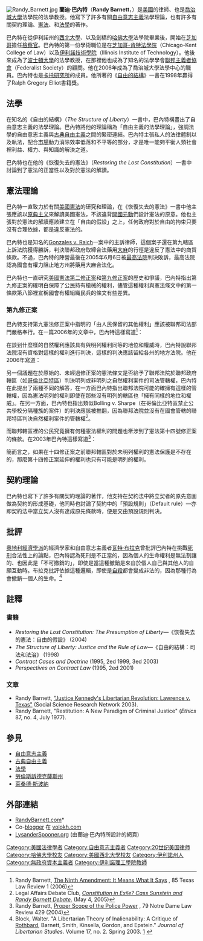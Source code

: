 [[File:Randy_Barnett.jpg|thumb]]{{Libertarianism}}
'''蘭迪·巴內特'''（'''Randy Barnett'''，{{bd|1952年|2月5日|}}）是[[美國|美國]]的律師、也是[[喬治城大學|喬治城大學]]法學院的法學教授。他寫下了許多有關[[自由意志主義|自由意志主義]]法學理論，也有許多有關契約理論、[[美國憲法|憲法]]、和[[法學|法學]]的著作。

巴內特在從伊利諾州的[[西北大学_(伊利诺伊州)|西北大學]]、以及劍橋的[[哈佛大學|哈佛大學]]法學院畢業後，開始在[[芝加哥|芝加哥]]擔任[[檢察官|檢察官]]。巴內特的第一份學術職位是在[[芝加哥-肯特法學院|芝加哥-肯特法學院]]（Chicago-Kent College of Law）以及[[伊利諾技術學院|伊利諾技術學院]]（Illinois Institute of Technology）。他後來成為了[[波士頓大學|波士頓大學]]的法學教授，在那裡他也成為了知名的法學學會[[聯邦主義者協會|聯邦主義者協會]]（Federalist Society）的顧問。他在2006年成為了喬治城大學法學中心的職員。巴內特也是[[卡托研究所|卡托研究所]]的成員。他所著的《[[自由的結構|自由的結構]]》一書在1998年贏得了Ralph Gregory Elliot書籍獎。

== 法學 ==
在知名的《自由的結構》（''The Structure of Liberty''）一書中，巴內特構畫出了自由意志主義的法學理論。巴內特將他的理論稱為「自由主義的法學理論」，強調法學的自由意志主義與[[古典自由主義|古典自由主義]]之間的緊密連結。巴內特主張私人的法律體制以及執法，配合[[市場|市場]]動力消除效率低落和不平等的部分，才是唯一能夠平衡人類社會裡利益、權力、與知識的解決之道。

巴內特也在他的《恢復失去的憲法》（''Restoring the Lost Constitution''）一書中討論到了憲法的正當性以及對於憲法的解讀。

== 憲法理論 ==
巴內特一直致力於有關[[美國憲法|美國憲法]]的研究和理論，在《恢復失去的憲法》一書中他主張應該以[[原典主义|原典主义]]來解讀美國憲法，不該違背[[美國開國元勳|開國元勳]]們設計憲法的原意。他也主張對於憲法的解讀應該建立在「自由的假設」之上，任何政府對於自由的拘束只要沒有合理依據，都是違反憲法的。

巴內特也是知名的[[Gonzales_v._Raich|Gonzales v. Raich]]一案中的主訴律師，這個案子還在第九轄區上訴法院獲得勝訴，判決聯邦政府取締合法藥用[[大麻|大麻]]的行徑是違反了憲法中的商貿條款。不過，巴內特的陣營最後在2005年6月6日被[[美國最高法院|最高法院]]判決敗訴，最高法院認為國會有權力阻止地方州將藥用大麻合法化。

巴內特也一直研究[[美國憲法第二修正案|美國憲法第二修正案]]和[[美國憲法第九修正案|第九修正案]]的歷史和爭議，巴內特指出第九修正案的確明白保障了公民持有槍械的權利，儘管這種權利與憲法條文中的第一條款第八節裡宣稱國會有權組織民兵的條文有些差異。

=== 第九修正案 ===
巴內特支持第九憲法修正案中指明的「由人民保留的其他權利」應該被聯邦司法部門嚴格奉行。在一篇2006年的文章中，巴內特這樣寫道<ref>Randy Barnett, [http://papers.ssrn.com/sol3/papers.cfm?abstract_id=789384 The Ninth Amendment: It Means What It Says] {{Wayback|url=http://papers.ssrn.com/sol3/papers.cfm?abstract_id=789384 |date=20210421043641 }}, 85 Texas Law Review 1 (2006)</ref>：

{{cquote 2|第九修正案的目標是為了保障所有[舉出的和未舉出的]個人的自然權利應該與其他明列出的權利擁有同樣的地位和權威，這個修正案的存在禁止了那些以寬鬆態度解釋條文而授權的聯邦政府權力。}}

在談到什麼樣的自然權利應該具有與明列權利同等的地位和權威時，巴內特說聯邦法院沒有資格對這樣的權利進行判決，這樣的判決應該留給各州的地方法院。他在2006年寫道：

{{cquote 2|事實上要直到[[美國憲法第十四修正案|第十四修正案]]通過之後…為了保護人們免受州政府的侵害，聯邦政府才開始有權判決任何對於明列或非明列之自然權利的案件。}}

另一個議題在於原始的、未經過修正案的憲法條文是否給予了聯邦法院於聯邦政府轄區（如[[哥倫比亞特區|哥倫比亞特區]]）判決明列或非明列之自然權利案件的司法管轄權，巴內特在此提出了兩種不同的解答，在一方面巴內特指出聯邦法院可能的確擁有這樣的管轄權，因為憲法明列的權利即使在那些沒有明列的轄區也「擁有同樣的地位和權威」。在另一方面，巴內特也指出類似Bolling v. Sharpe（在哥倫比亞特區禁止公共學校分隔種族的案件）的判決應該被推翻，因為聯邦法院並沒有在國會管轄的聯邦特區判決自然權利案件的管轄權<ref>Legal Affairs Debate Club, [http://legalaffairs.org/webexclusive/debateclub_cie0505.msp#Wednesday ''Constitution in Exile? Cass Sunstein and Randy Barnett Debate.''] {{Wayback|url=http://legalaffairs.org/webexclusive/debateclub_cie0505.msp#Wednesday |date=20210303053853 }} (May 4, 2005)</ref>。

而聯邦轄區裡的公民究竟擁有何種憲法權利的問題也牽涉到了憲法第十四號修正案的條款。在2003年巴內特這樣寫道<ref>Randy Barnett, [http://papers.ssrn.com/sol3/papers.cfm?abstract_id=437201 Proper Scope of the Police Power] {{Wayback|url=http://papers.ssrn.com/sol3/papers.cfm?abstract_id=437201 |date=20190403171607 }},  79 Notre Dame Law Review 429 (2004)</ref>：

{{cquote 2|第十四修正案把對於前八條修正案的明列權利保護延伸到對抗州政府的侵犯，同時也延伸了聯邦政府對於之前已存在的未明列權利的保護，亦即那些「由人民保留的其他權利」。}}

簡而言之，如果在十四修正案之前聯邦轄區對於未明列權利的憲法保護是不存在的，那麼第十四修正案延伸的權利也只有可能是明列的權利。

== 契約理論 ==
巴內特也寫下了許多有關契約理論的著作，他支持在契約法中將立契者的原先意圖做為契約的形成基礎，他同時也討論了契約中的「預設規則」（Default rule）—亦即契約法中當立契人沒有達成原先條款時，便是交由預設規則判決。

== 批評 ==
[[奧地利經濟學派|奧地利經濟學派]]的經濟學家和自由意志主義者[[瓦特·布拉克|瓦特·布拉克]]曾批評巴內特在挑戰[[死刑|死刑]]合法性上的論點，巴內特認為死刑是不正當的，因為個人的生命權利是無法割讓的、也因此是「不可撤銷的」，即使是當這種撤銷是來自於個人自己與其他人的自願互動時。布拉克批評依據這種邏輯，即使是[[自殺|自殺]]都會變成非法的，因為那種行為會撤銷一個人的生命。<ref>Block, Walter. "A Libertarian Theory of Inalienability: A Critique of [[穆瑞·羅斯巴德|Rothbard]], Barnett, Smith, Kinsella, Gordon, and Epstein." ''Journal of Libertarian Studies''. Volume 17, no. 2. Spring 2003. [http://www.mises.org/journals/jls/17_2/17_2_3.pdf] {{Wayback|url=http://www.mises.org/journals/jls/17_2/17_2_3.pdf |date=20140702052835 }}</ref>

== 註釋 ==
<references />

=== 書籍 ===
* ''Restoring the Lost Constitution: The Presumption of Liberty''—《恢復失去的憲法：自由的假設》 (2004)
* ''The Structure of Liberty: Justice and the Rule of Law''—《自由的結構：司法和法治》 (1998)
* ''Contract Cases and Doctrine'' (1995, 2ed 1999, 3ed 2003)
* ''Perspectives on Contract Law'' (1995, 2ed 2001)

=== 文章 ===
* Randy Barnett, [http://papers.ssrn.com/sol3/papers.cfm?abstract_id=422564 "Justice Kennedy's Libertarian Revolution: Lawrence v. Texas"] {{Wayback|url=http://papers.ssrn.com/sol3/papers.cfm?abstract_id=422564 |date=20190403171641 }} (Social Science Research Network 2003).
* Randy Barnett, "Restitution: A New Paradigm of Criminal Justice" (''Ethics'' 87, no. 4, July 1977).

== 參見 ==
* [[自由意志主義|自由意志主義]]
* [[古典自由主義|古典自由主義]]
* [[法學|法學]]
* [[勞倫斯訴德克薩斯州|勞倫斯訴德克薩斯州]]
* [[萊桑德·斯波納|萊桑德·斯波納]]

== 外部連結 ==
* [http://randybarnett.com RandyBarnett.com]* {{Wayback|url=http://randybarnett.com/ |date=20030623232712 }}
* Co-[[blog|blog]]ger 在 [http://volokh.com volokh.com]{{Wayback|url=http://volokh.com/ |date=20200304032743 }}
* [http://lysanderspooner.org/ LysanderSpooner.org] {{Wayback|url=http://lysanderspooner.org/ |date=20210507150406 }} (由蘭迪·巴內特所設計的網頁)

{{Authority control}}
{{DEFAULTSORT:Barnett, Randy}}
[[Category:美國法律學者|Category:美國法律學者]]
[[Category:自由意志主義者|Category:自由意志主義者]]
[[Category:20世纪美国律师|Category:20世纪美国律师]]
[[Category:哈佛大學校友|Category:哈佛大學校友]]
[[Category:美國西北大學校友|Category:美國西北大學校友]]
[[Category:伊利諾州人|Category:伊利諾州人]]
[[Category:無政府資本主義者|Category:無政府資本主義者]]
[[Category:伊利諾理工學院教師|Category:伊利諾理工學院教師]]